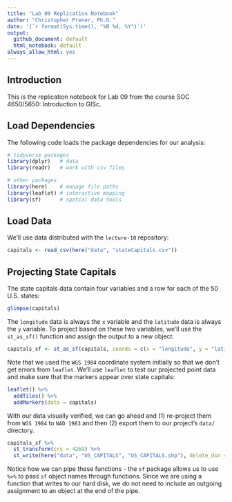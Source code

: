 ```yaml
---
title: "Lab 09 Replication Notebook"
author: "Christopher Prener, Ph.D."
date: '(`r format(Sys.time(), "%B %d, %Y")`)'
output: 
  github_document: default
  html_notebook: default 
always_allow_html: yes
---
```


## Introduction
This is the replication notebook for Lab 09 from the course SOC 4650/5650: Introduction to GISc.

## Load Dependencies
The following code loads the package dependencies for our analysis:

```r
# tidyverse packages
library(dplyr)   # data
library(readr)   # work with csv files

# other packages
library(here)    # manage file paths
library(leaflet) # interactive mapping
library(sf)      # spatial data tools
```

## Load Data
We'll use data distributed with the `lecture-10` repository:

```r
capitals <- read_csv(here("data", "stateCapitals.csv"))
```

## Projecting State Capitals
The state capitals data contain four variables and a row for each of the 50 U.S. states:

```r
glimpse(capitals)
```

The `longitude` data is always the `x` variable and the `latitude` data is always the `y` variable. To project based on these two variables, we'll use the `st_as_sf()` function and assign the output to a new object:

```r
capitals_sf <- st_as_sf(capitals, coords = c(x = "longitude", y = "latitude"), crs = 4326)
```

Note that we used the `WGS 1984` coordinate system initially so that we don't get errors from `leaflet`. We'll use `leaflet` to test our projected point data and make sure that the markers appear over state capitals:

```r
leaflet() %>%
  addTiles() %>%
  addMarkers(data = capitals)
```

With our data visually verified, we can go ahead and (1) re-project them from `WGS 1984` to `NAD 1983` and then (2)  export them to our project's `data/` directory.

```r
capitals_sf %>%
  st_transform(crs = 4269) %>%
  st_write(here("data", "US_CAPITALS", "US_CAPITALS.shp"), delete_dsn = TRUE)
```

Notice how we can pipe these functions - the `sf` package allows us to use `%>%` to pass `sf` object names through functions. Since we are using a function that writes to our hard disk, we do not need to include an outgoing assignment to an object at the end of the pipe.

